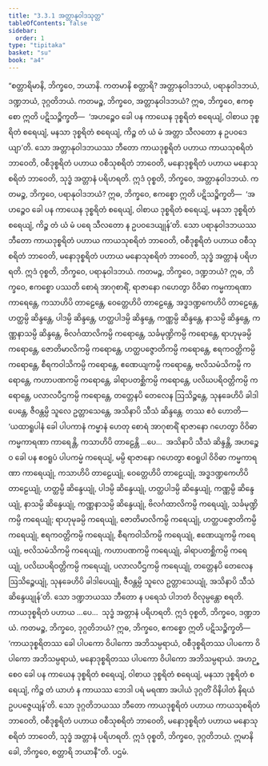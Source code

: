 ```yaml
---
title: "3.3.1 အတ္တာနုဝါဒသုတ္တ"
tableOfContents: false
sidebar:
  order: 1
type: "tipitaka"
basket: "su"
book: "a4"
---
```



<DynamicBreadcrumb />

<Division number="121" book="a4">

<Paragraph number="783" book="a4">
“စတ္တာရိမာနိ, ဘိက္ခဝေ, ဘယာနိ. ကတမာနိ စတ္တာရိ? အတ္တာနုဝါဒဘယံ, ပရာနုဝါဒဘယံ, ဒဏ္ဍဘယံ, ဒုဂ္ဂတိဘယံ.
</Paragraph>

<Paragraph number="784" book="a4">
ကတမဉ္စ, ဘိက္ခဝေ, အတ္တာနုဝါဒဘယံ? ဣဓ, ဘိက္ခဝေ, ဧကစ္စော ဣတိ ပဋိသဉ္စိက္ခတိ—  ‘အဟဉ္စေဝ ခေါ ပန ကာယေန ဒုစ္စရိတံ စရေယျံ, ဝါစာယ ဒုစ္စရိတံ စရေယျံ, မနသာ ဒုစ္စရိတံ စရေယျံ, ကိဉ္စ တံ ယံ မံ အတ္တာ သီလတော န ဥပဝဒေယျာ’တိ. သော အတ္တာနုဝါဒဘယဿ ဘီတော ကာယဒုစ္စရိတံ ပဟာယ ကာယသုစရိတံ ဘာဝေတိ, ဝစီဒုစ္စရိတံ ပဟာယ ဝစီသုစရိတံ ဘာဝေတိ, မနောဒုစ္စရိတံ ပဟာယ မနောသုစရိတံ ဘာဝေတိ, သုဒ္ဓံ အတ္တာနံ ပရိဟရတိ. ဣဒံ ဝုစ္စတိ, ဘိက္ခဝေ, အတ္တာနုဝါဒဘယံ.
</Paragraph>

<Paragraph number="785" book="a4">
ကတမဉ္စ, ဘိက္ခဝေ, ပရာနုဝါဒဘယံ? ဣဓ, ဘိက္ခဝေ, ဧကစ္စော ဣတိ ပဋိသဉ္စိက္ခတိ—  ‘အဟဉ္စေဝ ခေါ ပန ကာယေန ဒုစ္စရိတံ စရေယျံ, ဝါစာယ ဒုစ္စရိတံ စရေယျံ, မနသာ ဒုစ္စရိတံ စရေယျံ, ကိဉ္စ တံ ယံ မံ ပရေ သီလတော န ဥပဝဒေယျုန်’တိ. သော ပရာနုဝါဒဘယဿ ဘီတော ကာယဒုစ္စရိတံ ပဟာယ ကာယသုစရိတံ ဘာဝေတိ, ဝစီဒုစ္စရိတံ ပဟာယ ဝစီသုစရိတံ ဘာဝေတိ, မနောဒုစ္စရိတံ ပဟာယ မနောသုစရိတံ ဘာဝေတိ, သုဒ္ဓံ အတ္တာနံ ပရိဟရတိ. ဣဒံ ဝုစ္စတိ, ဘိက္ခဝေ, ပရာနုဝါဒဘယံ.
</Paragraph>

<Paragraph number="786" book="a4">
ကတမဉ္စ, ဘိက္ခဝေ, ဒဏ္ဍဘယံ? ဣဓ, ဘိက္ခဝေ, ဧကစ္စော ပဿတိ စောရံ အာဂုစာရိံ, ရာဇာနော ဂဟေတွာ ဝိဝိဓာ ကမ္မကာရဏာ ကာရေန္တေ, ကသာဟိပိ တာဠေန္တေ, ဝေတ္တေဟိပိ တာဠေန္တေ, အဒ္ဓဒဏ္ဍကေဟိပိ တာဠေန္တေ, ဟတ္ထမ္ပိ ဆိန္ဒန္တေ, ပါဒမ္ပိ ဆိန္ဒန္တေ, ဟတ္ထပါဒမ္ပိ ဆိန္ဒန္တေ, ကဏ္ဏမ္ပိ ဆိန္ဒန္တေ, နာသမ္ပိ ဆိန္ဒန္တေ, ကဏ္ဏနာသမ္ပိ ဆိန္ဒန္တေ, ဗိလင်္ဂထာလိကမ္ပိ ကရောန္တေ, သင်္ခမုဏ္ဍိကမ္ပိ ကရောန္တေ, ရာဟုမုခမ္ပိ ကရောန္တေ, ဇောတိမာလိကမ္ပိ ကရောန္တေ, ဟတ္ထပဇ္ဇောတိကမ္ပိ ကရောန္တေ, ဧရကဝတ္တိကမ္ပိ ကရောန္တေ, စီရကဝါသိကမ္ပိ ကရောန္တေ, ဧဏေယျကမ္ပိ ကရောန္တေ, ဗလိသမံသိကမ္ပိ ကရောန္တေ, ကဟာပဏကမ္ပိ ကရောန္တေ, ခါရာပတစ္ဆိကမ္ပိ ကရောန္တေ, ပလိဃပရိဝတ္တိကမ္ပိ ကရောန္တေ, ပလာလပီဌကမ္ပိ ကရောန္တေ, တတ္တေနပိ တေလေန ဩသိဉ္စန္တေ, သုနခေဟိပိ ခါဒါပေန္တေ, ဇီဝန္တမ္ပိ သူလေ ဥတ္တာသေန္တေ, အသိနာပိ သီသံ ဆိန္ဒန္တေ.
</Paragraph>

<Paragraph number="787" book="a4">
တဿ ဧဝံ ဟောတိ—  ‘ယထာရူပါနံ ခေါ ပါပကာနံ ကမ္မာနံ ဟေတု စောရံ အာဂုစာရိံ ရာဇာနော ဂဟေတွာ ဝိဝိဓာ ကမ္မကာရဏာ ကာရေန္တိ, ကသာဟိပိ တာဠေန္တိ …ပေ…  အသိနာပိ သီသံ ဆိန္ဒန္တိ, အဟဉ္စေဝ ခေါ ပန ဧဝရူပံ ပါပကမ္မံ ကရေယျံ, မမ္ပိ ရာဇာနော ဂဟေတွာ ဧဝရူပါ ဝိဝိဓာ ကမ္မကာရဏာ ကာရေယျုံ, ကသာဟိပိ တာဠေယျုံ, ဝေတ္တေဟိပိ တာဠေယျုံ, အဒ္ဓဒဏ္ဍကေဟိပိ တာဠေယျုံ, ဟတ္ထမ္ပိ ဆိန္ဒေယျုံ, ပါဒမ္ပိ ဆိန္ဒေယျုံ, ဟတ္ထပါဒမ္ပိ ဆိန္ဒေယျုံ, ကဏ္ဏမ္ပိ ဆိန္ဒေယျုံ, နာသမ္ပိ ဆိန္ဒေယျုံ, ကဏ္ဏနာသမ္ပိ ဆိန္ဒေယျုံ, ဗိလင်္ဂထာလိကမ္ပိ ကရေယျုံ, သင်္ခမုဏ္ဍိကမ္ပိ ကရေယျုံ; ရာဟုမုခမ္ပိ ကရေယျုံ, ဇောတိမာလိကမ္ပိ ကရေယျုံ, ဟတ္ထပဇ္ဇောတိကမ္ပိ ကရေယျုံ, ဧရကဝတ္တိကမ္ပိ ကရေယျုံ, စီရကဝါသိကမ္ပိ ကရေယျုံ, ဧဏေယျကမ္ပိ ကရေယျုံ, ဗလိသမံသိကမ္ပိ ကရေယျုံ, ကဟာပဏကမ္ပိ ကရေယျုံ, ခါရာပတစ္ဆိကမ္ပိ ကရေယျုံ, ပလိဃပရိဝတ္တိကမ္ပိ ကရေယျုံ, ပလာလပီဌကမ္ပိ ကရေယျုံ, တတ္တေနပိ တေလေန ဩသိဉ္စေယျုံ, သုနခေဟိပိ ခါဒါပေယျုံ, ဇီဝန္တမ္ပိ သူလေ ဥတ္တာသေယျုံ, အသိနာပိ သီသံ ဆိန္ဒေယျုန်’တိ. သော ဒဏ္ဍဘယဿ ဘီတော န ပရေသံ ပါဘတံ ဝိလုမ္ပန္တော စရတိ. ကာယဒုစ္စရိတံ ပဟာယ …ပေ…  သုဒ္ဓံ အတ္တာနံ ပရိဟရတိ. ဣဒံ ဝုစ္စတိ, ဘိက္ခဝေ, ဒဏ္ဍဘယံ.
</Paragraph>

<Paragraph number="788" book="a4">
ကတမဉ္စ, ဘိက္ခဝေ, ဒုဂ္ဂတိဘယံ? ဣဓ, ဘိက္ခဝေ, ဧကစ္စော ဣတိ ပဋိသဉ္စိက္ခတိ—  ‘ကာယဒုစ္စရိတဿ ခေါ ပါပကော ဝိပါကော အဘိသမ္ပရာယံ, ဝစီဒုစ္စရိတဿ ပါပကော ဝိပါကော အဘိသမ္ပရာယံ, မနောဒုစ္စရိတဿ ပါပကော ဝိပါကော အဘိသမ္ပရာယံ. အဟဉ္စေဝ ခေါ ပန ကာယေန ဒုစ္စရိတံ စရေယျံ, ဝါစာယ ဒုစ္စရိတံ စရေယျံ, မနသာ ဒုစ္စရိတံ စရေယျံ, ကိဉ္စ တံ ယာဟံ န ကာယဿ ဘေဒါ ပရံ မရဏာ အပါယံ ဒုဂ္ဂတိံ ဝိနိပါတံ နိရယံ ဥပပဇ္ဇေယျန်’တိ. သော ဒုဂ္ဂတိဘယဿ ဘီတော ကာယဒုစ္စရိတံ ပဟာယ ကာယသုစရိတံ ဘာဝေတိ, ဝစီဒုစ္စရိတံ ပဟာယ ဝစီသုစရိတံ ဘာဝေတိ, မနောဒုစ္စရိတံ ပဟာယ မနောသုစရိတံ ဘာဝေတိ, သုဒ္ဓံ အတ္တာနံ ပရိဟရတိ. ဣဒံ ဝုစ္စတိ, ဘိက္ခဝေ, ဒုဂ္ဂတိဘယံ. ဣမာနိ ခေါ, ဘိက္ခဝေ, စတ္တာရိ ဘယာနီ”တိ.

</Paragraph>
</Division>

<Paragraph number="789" type="center" book="a4">
ပဌမံ.
</Paragraph>